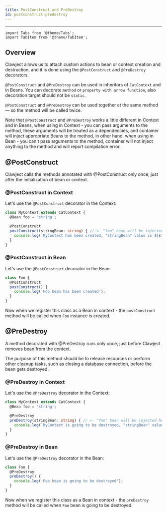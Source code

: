 ```yaml
---
title: PostConstruct and PreDestroy
id: postconstruct-predestroy
---
```


<hr/>

```mdx-code-block
import Tabs from '@theme/Tabs';
import TabItem from '@theme/TabItem';
```

## Overview

Clawject allows us to attach custom actions to bean or context creation and destruction,
and it is done using the `@PostConstruct` and `@PreDestroy` decorators.

`@PostConstruct` and `@PreDestroy` can be used in inheritors of `CatContext` and in Beans.
You can decorate `method` or `property with arrow function`, also decoration target should not be `static`.

`@PostConstruct` and `@PreDestroy` can be used together at the same method — so the method will be called twice.

Note that `@PostConstruct` and `@PreDestroy` works a little different in Context and in Beans,
when using in Context - you can pass arguments to the method,
these arguments will be treated as a dependencies, and container will inject appropriate Beans to the method, in other hand,
when using in Bean - you can't pass arguments to the method,
container will not inject anything to the method and will report compilation error.

## @PostConstruct

Clawject calls the methods annotated with @PostConstruct only once, just after the initialization of bean or context.

### @PostConstruct in Context

Let's use the `@PostConstruct` decorator in the Context:

```ts
class MyContext extends CatContext {
  @Bean foo = 'string';

  @PostConstruct
  postConstruct(stringBean: string) { // <- "foo" bean will be injected here
    console.log(`MyContext has been created, "stringBean" value is ${stringBean}`);
  }
}
```

### @PostConstruct in Bean

Let's use the `@PostConstruct` decorator in the Bean:

```ts
class Foo {
  @PostConstruct
  postConstruct() {
    console.log('Foo bean has been created');
  }
}
```

Now when we register this class as a Bean in context -
the `postConstruct` method will be called when `Foo` instance is created.

## @PreDestroy

A method decorated with @PreDestroy runs only once, just before Clawject removes bean from the context.

The purpose of this method should be to release resources or perform other cleanup tasks,
such as closing a database connection, before the bean gets destroyed.

### @PreDestroy in Context

Let's use the `@PreDestroy` decorator in the Context:

```ts
class MyContext extends CatContext {
  @Bean foo = 'string';

  @PreDestroy
  preDestroy(stringBean: string) { // <- "foo" bean will be injected here
    console.log(`MyContext is going to be destroyed, "stringBean" value is ${stringBean}`);
  }
}
```

### @PreDestroy in Bean

Let's use the `@PreDestroy` decorator in the Bean:

```ts
class Foo {
  @PreDestroy
  preDestroy() {
    console.log('Foo bean is going to be destroyed');
  }
}
```

Now when we register this class as a Bean in context -
the `preDestroy` method will be called when `Foo` bean is going to be destroyed.
